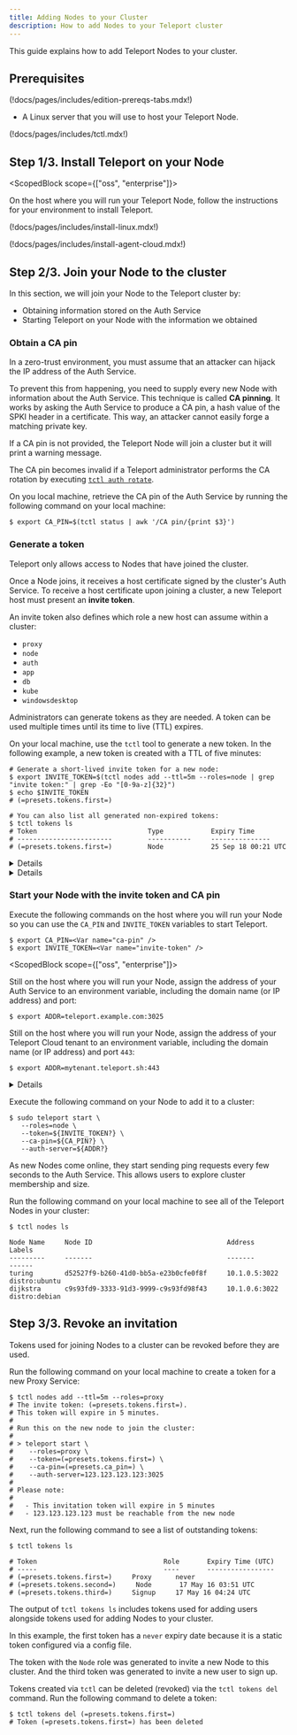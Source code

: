 ```yaml
---
title: Adding Nodes to your Cluster
description: How to add Nodes to your Teleport cluster
---
```


This guide explains how to add Teleport Nodes to your cluster.

## Prerequisites

(!docs/pages/includes/edition-prereqs-tabs.mdx!)

- A Linux server that you will use to host your Teleport Node.

(!docs/pages/includes/tctl.mdx!)

## Step 1/3. Install Teleport on your Node

<ScopedBlock scope={["oss", "enterprise"]}>

On the host where you will run your Teleport Node, follow the instructions for
your environment to install Teleport.

(!docs/pages/includes/install-linux.mdx!)

</ScopedBlock>
<ScopedBlock scope={["cloud"]}>

(!docs/pages/includes/install-agent-cloud.mdx!)

</ScopedBlock>

## Step 2/3. Join your Node to the cluster

In this section, we will join your Node to the Teleport cluster by:

- Obtaining information stored on the Auth Service
- Starting Teleport on your Node with the information we obtained

### Obtain a CA pin

In a zero-trust environment, you must assume that an attacker can hijack the IP
address of the Auth Service.

To prevent this from happening, you need to supply every new Node with
information about the Auth Service. This technique is called **CA pinning**. It
works by asking the Auth Service to produce a CA pin, a hash value of the SPKI
header in a certificate. This way, an attacker cannot easily forge a matching
private key.

If a CA pin is not provided, the Teleport Node will join a cluster but it will
print a warning message.

<Notice type="warning">

The CA pin becomes invalid if a Teleport administrator performs the CA rotation
by executing [`tctl auth rotate`](../reference/cli.mdx#tctl-auth-rotate).
    
</Notice>

On you local machine, retrieve the CA pin of the Auth Service <ScopedBlock
scope="cloud"> by running the following command on your local
machine</ScopedBlock>:

```code
$ export CA_PIN=$(tctl status | awk '/CA pin/{print $3}')
```

### Generate a token

Teleport only allows access to Nodes that have joined the cluster.

Once a Node joins, it receives a host certificate signed by the cluster's
Auth Service. To receive a host certificate upon joining a cluster, a new
Teleport host must present an **invite token**.

An invite token also defines which role a new host can assume within a cluster:

- `proxy`
- `node`
- `auth`
- `app`
- `db`
- `kube`
- `windowsdesktop`

Administrators can generate tokens as they are needed. A token can be used
multiple times until its time to live (TTL) expires.

On your local machine, use the `tctl` tool to generate a new token. In the
following example, a new token is created with a TTL of five minutes:

```code
# Generate a short-lived invite token for a new node:
$ export INVITE_TOKEN=$(tctl nodes add --ttl=5m --roles=node | grep "invite token:" | grep -Eo "[0-9a-z]{32}")
$ echo $INVITE_TOKEN
# (=presets.tokens.first=)

# You can also list all generated non-expired tokens:
$ tctl tokens ls
# Token                            Type            Expiry Time
# ------------------------         -----------     ---------------
# (=presets.tokens.first=)         Node            25 Sep 18 00:21 UTC
```

<Details title="Provide your own token value">

Rather than automatically generating a token, you can create one with a known
value by using the `--token` flag:

```code
$ tctl nodes add --ttl=5m --roles=node,proxy --token=secret-value
# The invite token: secret-value
```

The value of `--token` should be cryptographically secure. For example, you can
create an SHA256 hash to reduce the risk that a malicious actor will produce
a token with the same value as yours:

```code
$ head -n 1 /dev/random | sha256sum
```

</Details>

<Details scope={["oss","enterprise"]} title="An insecure alternative: static tokens" scopeOnly={true} opened>
<Admonition type="warning">
Use short-lived tokens instead of long-lived static tokens.
Static tokens are easier to steal, guess, and leak.
</Admonition>

Static tokens are defined ahead of time by an administrator and stored in the
auth server's config file:

```yaml
# Config section in `/etc/teleport.yaml` file for the auth server
auth_service:
    enabled: true
    tokens:
    # This static token allows new hosts to join the cluster as "proxy" or "node"
    - "proxy,node:secret-token-value"
    # A token can also be stored in a file. In this example the token for adding
    # new auth servers are stored in /path/to/tokenfile
    - "auth:/path/to/tokenfile"
```
</Details>

### Start your Node with the invite token and CA pin

Execute the following commands on the host where you will run your Node so you
can use the `CA_PIN` and `INVITE_TOKEN` variables to start Teleport.

```code
$ export CA_PIN=<Var name="ca-pin" />
$ export INVITE_TOKEN=<Var name="invite-token" />
```

<ScopedBlock scope={["oss", "enterprise"]}>

Still on the host where you will run your Node, assign the address of your Auth
Service to an environment variable, including the domain name (or IP address)
and port:

```code
$ export ADDR=teleport.example.com:3025
```

</ScopedBlock>
<ScopedBlock scope={["cloud"]}>

Still on the host where you will run your Node, assign the address of your
Teleport Cloud tenant to an environment variable, including the domain name (or
IP address) and port `443`:

```code
$ export ADDR=mytenant.teleport.sh:443
```

</ScopedBlock>

<Details title="Alternative: Connect to the Proxy Service via Teleport Node Tunneling" scope={["oss", "enterprise"]} scopeOnly opened={false}>

If you plan to use Teleport Node Tunneling, which we will explain below, set
`ADDR` to the domain name (or IP address) and `web_listen_addr` port of your
Teleport Proxy Service.

Teleport Node Tunneling lets you add a remote Node to an existing Teleport
Cluster through a reverse tunnel. This is useful when the Auth Service is
inaccessible from the network where the Node is running, e.g., for IoT
applications.

<Notice type="note">

We recommend setting up a [Trusted Cluster](../admin/trustedclusters.mdx) if you
have workloads split across different networks or clouds.

</Notice>

Using the ports in Teleport's default configuration, the Node needs to be able
to talk to ports `3080` and `3024` on the Proxy Service. Port `3080` is used to
initially fetch the credentials (SSH and TLS certificates) and for discovering
the reverse tunnel. Port `3024 `is used to establish a connection to the Auth
Service through the Proxy.

For those using ACME, port `443` is also required. 

To enable multiplexing so only one port is used, simply set the
`tunnel_listen_addr` to the same value as `web_listen_addr` within the
`proxy_service` section of your configuration file. Teleport will automatically
recognize that the Proxy Service is using the same port for both addresses and
enable multiplexing.

If your log setting is set to DEBUG, you will see multiplexing enabled in the
server log.

```txt
DEBU [PROC:1]    Setup Proxy: Reverse tunnel proxy and web proxy listen on the same port, multiplexing is on. service/service.go:1944
```

<Admonition
  type="tip"
  title="Load Balancers"
>

  The setup above also works even if the cluster uses multiple Proxy Service
  instances behind a load balancer (LB) or a DNS entry with multiple values. In
  this case, the Node establishes a tunnel to every proxy.
  
  This requires that an LB
  uses a round-robin or a similar balancing algorithm. Do not use sticky load balancing algorithms (a.k.a. "session affinity") with Teleport Proxy Service instances.
</Admonition>

</Details>

Execute the following command on your Node to add it to a cluster:

```code
$ sudo teleport start \
   --roles=node \
   --token=${INVITE_TOKEN?} \
   --ca-pin=${CA_PIN?} \
   --auth-server=${ADDR?}
```

As new Nodes come online, they start sending ping requests every few seconds to
the Auth Service. This allows users to explore cluster membership and size.

Run the following command on your local machine to see all of the Teleport Nodes
in your cluster:

```code
$ tctl nodes ls

Node Name     Node ID                                  Address            Labels
---------     -------                                  -------            ------
turing        d52527f9-b260-41d0-bb5a-e23b0cfe0f8f     10.1.0.5:3022      distro:ubuntu
dijkstra      c9s93fd9-3333-91d3-9999-c9s93fd98f43     10.1.0.6:3022      distro:debian
```

## Step 3/3. Revoke an invitation

Tokens used for joining Nodes to a cluster can be revoked before they are used.

Run the following command on your local machine to create a token for a new
Proxy Service:

```code
$ tctl nodes add --ttl=5m --roles=proxy 
# The invite token: (=presets.tokens.first=).
# This token will expire in 5 minutes.
# 
# Run this on the new node to join the cluster:
# 
# > teleport start \
#    --roles=proxy \
#    --token=(=presets.tokens.first=) \
#    --ca-pin=(=presets.ca_pin=) \
#    --auth-server=123.123.123.123:3025
# 
# Please note:
# 
#   - This invitation token will expire in 5 minutes
#   - 123.123.123.123 must be reachable from the new node
```

Next, run the following command to see a list of outstanding tokens:

```
$ tctl tokens ls

# Token                                Role       Expiry Time (UTC)
# -----                                ----       -----------------
# (=presets.tokens.first=)     Proxy      never
# (=presets.tokens.second=)     Node       17 May 16 03:51 UTC
# (=presets.tokens.third=)     Signup     17 May 16 04:24 UTC
```

<Admonition type="tip" title="Signup tokens">

The output of `tctl tokens ls` includes tokens used for adding users alongside
tokens used for adding Nodes to your cluster.

</Admonition>

In this example, the first token has a `never` expiry date because it is a
static token configured via a config file.

The token with the `Node` role was generated to invite a new Node to this
cluster. And the third token was generated to invite a new user to sign up.

Tokens created via `tctl` can be deleted (revoked) via the `tctl tokens del`
command. Run the following command to delete a token:

```code
$ tctl tokens del (=presets.tokens.first=)
# Token (=presets.tokens.first=) has been deleted
```